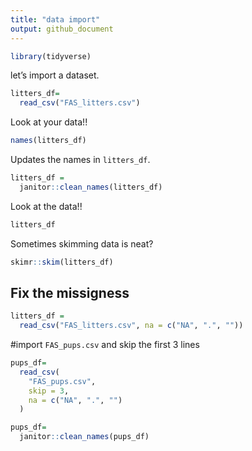 ```yaml
---
title: "data import"
output: github_document
---
```


```r
library(tidyverse)
```

let's import a dataset.

```r
litters_df=
  read_csv("FAS_litters.csv")
```

Look at your data!!
```r
names(litters_df)
```

Updates the names in `litters_df`.

```r
litters_df = 
  janitor::clean_names(litters_df)
```

Look at the data!!
```r
litters_df
```

Sometimes skimming data is neat?

```r
skimr::skim(litters_df)
```


## Fix the missigness

```r
litters_df = 
  read_csv("FAS_litters.csv", na = c("NA", ".", ""))
```

#import `FAS_pups.csv` and skip the first 3 lines

```r
pups_df=
  read_csv(
    "FAS_pups.csv",
    skip = 3, 
    na = c("NA", ".", "")
  )   

pups_df=
  janitor::clean_names(pups_df)
```




















